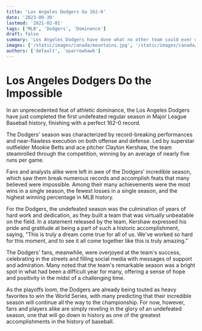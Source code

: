 ```yaml
---
title: 'Los Angeles Dodgers Go 162-0'
date: '2023-09-30'
lastmod: '2021-02-01'
tags: ['MLB', 'Dodgers', 'Dominance']
draft: false
summary: 'Los Angeles Dodgers have done what no other team could ever do, win every game.'
images: ['/static/images/canada/mountains.jpg', '/static/images/canada/toronto.jpg']
authors: ['default', 'sparrowhawk']
---
```


# Los Angeles Dodgers Do the Impossible

In an unprecedented feat of athletic dominance, the Los Angeles Dodgers have just completed the first undefeated regular season in Major League Baseball history, finishing with a perfect 162-0 record.

The Dodgers' season was characterized by record-breaking performances and near-flawless execution on both offense and defense. Led by superstar outfielder Mookie Betts and ace pitcher Clayton Kershaw, the team steamrolled through the competition, winning by an average of nearly five runs per game.

Fans and analysts alike were left in awe of the Dodgers' incredible season, which saw them break numerous records and accomplish feats that many believed were impossible. Among their many achievements were the most wins in a single season, the fewest losses in a single season, and the highest winning percentage in MLB history.

For the Dodgers, the undefeated season was the culmination of years of hard work and dedication, as they built a team that was virtually unbeatable on the field. In a statement released by the team, Kershaw expressed his pride and gratitude at being a part of such a historic accomplishment, saying, "This is truly a dream come true for all of us. We've worked so hard for this moment, and to see it all come together like this is truly amazing."

The Dodgers' fans, meanwhile, were overjoyed at the team's success, celebrating in the streets and filling social media with messages of support and admiration. Many noted that the team's remarkable season was a bright spot in what had been a difficult year for many, offering a sense of hope and positivity in the midst of a challenging time.

As the playoffs loom, the Dodgers are already being touted as heavy favorites to win the World Series, with many predicting that their incredible season will continue all the way to the championship. For now, however, fans and players alike are simply reveling in the glory of an undefeated season, one that will go down in history as one of the greatest accomplishments in the history of baseball.
